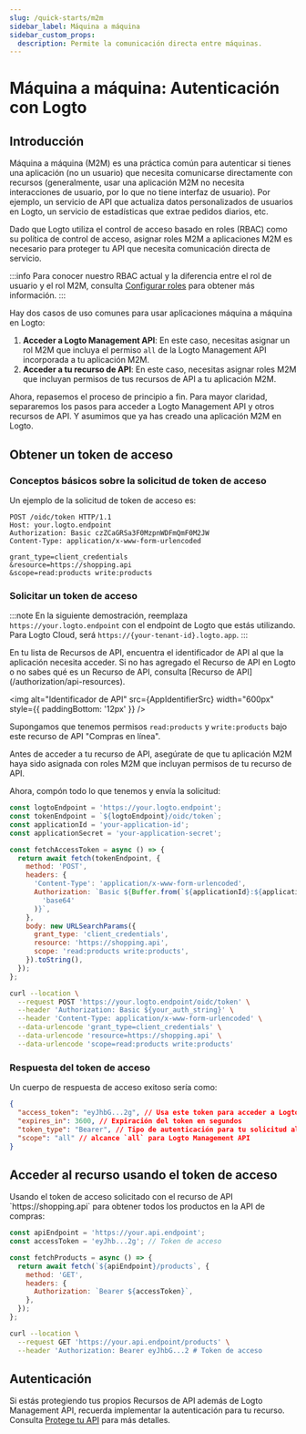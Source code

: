 ```yaml
---
slug: /quick-starts/m2m
sidebar_label: Máquina a máquina
sidebar_custom_props:
  description: Permite la comunicación directa entre máquinas.
---
```





# Máquina a máquina: Autenticación con Logto

<AppNote type="Machine-to-machine" />

## Introducción

Máquina a máquina (M2M) es una práctica común para autenticar si tienes una aplicación (no un usuario) que necesita comunicarse directamente con recursos (generalmente, usar una aplicación M2M no necesita interacciones de usuario, por lo que no tiene interfaz de usuario). Por ejemplo, un servicio de API que actualiza datos personalizados de usuarios en Logto, un servicio de estadísticas que extrae pedidos diarios, etc.

Dado que Logto utiliza el control de acceso basado en roles (RBAC) como su política de control de acceso, asignar roles M2M a aplicaciones M2M es necesario para proteger tu API que necesita comunicación directa de servicio.

:::info
Para conocer nuestro RBAC actual y la diferencia entre el rol de usuario y el rol M2M, consulta [Configurar roles](/authorization/role-based-access-control/configure-roles) para obtener más información.
:::

Hay dos casos de uso comunes para usar aplicaciones máquina a máquina en Logto:

1. **Acceder a Logto Management API**: En este caso, necesitas asignar un rol M2M que incluya el permiso `all` de la Logto Management API incorporada a tu aplicación M2M.
2. **Acceder a tu recurso de API**: En este caso, necesitas asignar roles M2M que incluyan permisos de tus recursos de API a tu aplicación M2M.

<M2mRoleAssignment />

Ahora, repasemos el proceso de principio a fin. Para mayor claridad, separaremos los pasos para acceder a Logto Management API y otros recursos de API. Y asumimos que ya has creado una aplicación M2M en Logto.

## Obtener un token de acceso

### Conceptos básicos sobre la solicitud de token de acceso

<BasicsAboutAccessTokenRequest />

Un ejemplo de la solicitud de token de acceso es:

```http
POST /oidc/token HTTP/1.1
Host: your.logto.endpoint
Authorization: Basic czZCaGRSa3F0MzpnWDFmQmF0M2JW
Content-Type: application/x-www-form-urlencoded

grant_type=client_credentials
&resource=https://shopping.api
&scope=read:products write:products
```

### Solicitar un token de acceso

:::note
En la siguiente demostración, reemplaza `https://your.logto.endpoint` con el endpoint de Logto que estás utilizando. Para Logto Cloud, será `https://{your-tenant-id}.logto.app`.
:::

<Tabs>

<TabItem value="Logto Management API" label="Para Logto Management API">
  <FetchAccessTokenForLogtoManagementApi />
</TabItem>

<TabItem value="API resource" label="Para tu recurso de API">
En tu lista de Recursos de API, encuentra el identificador de API al que la aplicación necesita acceder. Si no has agregado el Recurso de API en Logto o no sabes qué es un Recurso de API, consulta [Recurso de API](/authorization/api-resources).

<img
  alt="Identificador de API"
  src={AppIdentifierSrc}
  width="600px"
  style={{ paddingBottom: '12px' }}
/>

Supongamos que tenemos permisos `read:products` y `write:products` bajo este recurso de API "Compras en línea".

Antes de acceder a tu recurso de API, asegúrate de que tu aplicación M2M haya sido asignada con roles M2M que incluyan permisos de tu recurso de API.

Ahora, compón todo lo que tenemos y envía la solicitud:

<Tabs>

<TabItem value="Node.js" label="Node.js">

```js
const logtoEndpoint = 'https://your.logto.endpoint';
const tokenEndpoint = `${logtoEndpoint}/oidc/token`;
const applicationId = 'your-application-id';
const applicationSecret = 'your-application-secret';

const fetchAccessToken = async () => {
  return await fetch(tokenEndpoint, {
    method: 'POST',
    headers: {
      'Content-Type': 'application/x-www-form-urlencoded',
      Authorization: `Basic ${Buffer.from(`${applicationId}:${applicationSecret}`).toString(
        'base64'
      )}`,
    },
    body: new URLSearchParams({
      grant_type: 'client_credentials',
      resource: 'https://shopping.api',
      scope: 'read:products write:products',
    }).toString(),
  });
};
```

</TabItem>

<TabItem value="cURL" label="cURL">

```bash
curl --location \
  --request POST 'https://your.logto.endpoint/oidc/token' \
  --header 'Authorization: Basic ${your_auth_string}' \
  --header 'Content-Type: application/x-www-form-urlencoded' \
  --data-urlencode 'grant_type=client_credentials' \
  --data-urlencode 'resource=https://shopping.api' \
  --data-urlencode 'scope=read:products write:products'
```

</TabItem>

</Tabs>

</TabItem>
</Tabs>

### Respuesta del token de acceso

Un cuerpo de respuesta de acceso exitoso sería como:

```json
{
  "access_token": "eyJhbG...2g", // Usa este token para acceder a Logto Management API
  "expires_in": 3600, // Expiración del token en segundos
  "token_type": "Bearer", // Tipo de autenticación para tu solicitud al usar el token de acceso
  "scope": "all" // alcance `all` para Logto Management API
}
```

<M2mAccessTokenSubNote />

## Acceder al recurso usando el token de acceso

<AccessTokenUsage />

<Tabs>

<TabItem value="Logto Management API" label="Interactuar con Logto Management API">
  <AccessLogtoManagementApiUsingAccessToken />
</TabItem>

<TabItem value="Your API resource" label="Interactuar con tu recurso de API">
Usando el token de acceso solicitado con el recurso de API `https://shopping.api` para obtener todos los productos en la API de compras:

<Tabs>
<TabItem value="Node.js" label="Node.js">

```js
const apiEndpoint = 'https://your.api.endpoint';
const accessToken = 'eyJhb...2g'; // Token de acceso

const fetchProducts = async () => {
  return await fetch(`${apiEndpoint}/products`, {
    method: 'GET',
    headers: {
      Authorization: `Bearer ${accessToken}`,
    },
  });
};
```

</TabItem>

<TabItem value="cURL" label="cURL">

```bash
curl --location \
  --request GET 'https://your.api.endpoint/products' \
  --header 'Authorization: Bearer eyJhbG...2 # Token de acceso
```

</TabItem>
</Tabs>
</TabItem>
</Tabs>

## Autenticación

Si estás protegiendo tus propios Recursos de API además de Logto Management API, recuerda implementar la autenticación para tu recurso. Consulta [Protege tu API](/authorization/api-resources/protect-your-api/#validate-authorization-tokens-for-api-requests) para más detalles.
